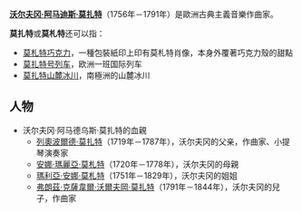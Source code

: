 '''[[沃尔夫冈·阿马迪斯·莫扎特|沃尔夫冈·阿马迪斯·莫扎特]]'''（1756年－1791年）是歐洲古典主義音樂作曲家。

'''莫扎特'''或'''莫札特'''还可以指：

*[[莫札特巧克力|莫札特巧克力]]，一種包裝紙印上印有莫札特肖像，本身外覆著巧克力殼的甜點
*[[莫扎特号列车|莫扎特号列车]]，欧洲一班国际列车
*[[莫扎特山麓冰川|莫扎特山麓冰川]]，南極洲的山麓冰川

==人物==
*沃尔夫冈·阿马德乌斯·莫扎特的血親
** [[列奧波爾德·莫扎特|列奧波爾德·莫扎特]]（1719年－1787年），沃尔夫冈的父亲，作曲家、小提琴演奏家
** [[安娜·瑪麗亞·莫札特|安娜·瑪麗亞·莫札特]]（1720年－1778年），沃尔夫冈的母親
** [[瑪利亞·安娜·莫札特|瑪利亞·安娜·莫札特]]（1751年－1829年），沃尔夫冈的姐姐
**[[弗朗茲·克薩韋爾·沃爾夫岡·莫扎特|弗朗茲·克薩韋爾·沃爾夫岡·莫扎特]]（1791年－1844年），沃尔夫冈的兒子，作曲家

{{Disambig|Cat=三字消歧义}}